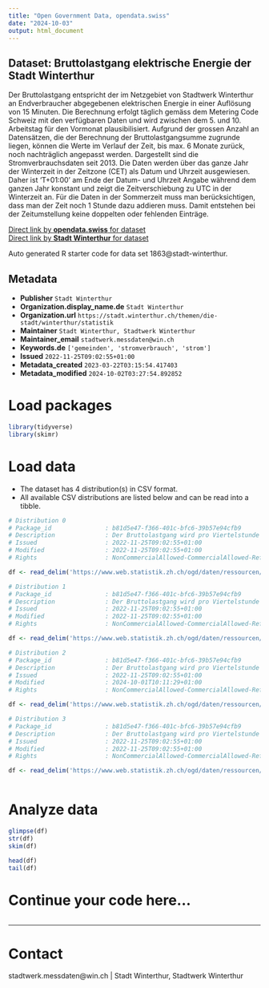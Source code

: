 ```yaml
---
title: "Open Government Data, opendata.swiss"
date: "2024-10-03"
output: html_document
---
```


## Dataset: Bruttolastgang elektrische Energie der Stadt Winterthur

Der Bruttolastgang entspricht der im Netzgebiet von Stadtwerk Winterthur an Endverbraucher abgegebenen elektrischen Energie in einer Auflösung von 15 Minuten. Die Berechnung erfolgt täglich gemäss dem Metering Code Schweiz mit den verfügbaren Daten und wird zwischen dem 5. und 10. Arbeitstag für den Vormonat plausibilisiert. Aufgrund der grossen Anzahl an Datensätzen, die der Berechnung der Bruttolastgangsumme zugrunde liegen, können die Werte im Verlauf der Zeit, bis max. 6 Monate zurück, noch nachträglich angepasst werden. Dargestellt sind die Stromverbrauchsdaten seit 2013. 
Die Daten werden über das ganze Jahr der Winterzeit in der Zeitzone (CET) als Datum und Uhrzeit ausgewiesen. Daher ist 'T+01:00' am Ende der Datum- und Uhrzeit Angabe während dem ganzen Jahr konstant und zeigt die Zeitverschiebung zu UTC in der Winterzeit an. Für die Daten in der Sommerzeit muss man berücksichtigen, dass man der Zeit noch 1 Stunde dazu addieren muss. Damit entstehen bei der Zeitumstellung keine doppelten oder fehlenden Einträge.

[Direct link by **opendata.swiss** for dataset](https://opendata.swiss/de/dataset/bruttolastgang-elektrische-energie-der-stadt-winterthur)<br>
[Direct link by **Stadt Winterthur** for dataset]()

Auto generated R starter code for data set 1863@stadt-winterthur.

## Metadata

- **Publisher** `Stadt Winterthur`
- **Organization.display_name.de** `Stadt Winterthur`
- **Organization.url** `https://stadt.winterthur.ch/themen/die-stadt/winterthur/statistik`
- **Maintainer** `Stadt Winterthur, Stadtwerk Winterthur`
- **Maintainer_email** `stadtwerk.messdaten@win.ch`
- **Keywords.de** `['gemeinden', 'stromverbrauch', 'strom']`
- **Issued** `2022-11-25T09:02:55+01:00`
- **Metadata_created** `2023-03-22T03:15:54.417403`
- **Metadata_modified** `2024-10-02T03:27:54.892852`


# Load packages

```r

library(tidyverse)
library(skimr)

```

# Load data

-   The dataset has 4 distribution(s) in CSV format.
-   All available CSV distributions are listed below and can be read into a tibble.

```r

# Distribution 0
# Package_id               : b81d5e47-f366-401c-bfc6-39b57e94cfb9
# Description              : Der Bruttolastgang wird pro Viertelstunde in Kilowattstunden zusammengefasst.
# Issued                   : 2022-11-25T09:02:55+01:00
# Modified                 : 2022-11-25T09:02:55+01:00
# Rights                   : NonCommercialAllowed-CommercialAllowed-ReferenceNotRequired

df <- read_delim('https://www.web.statistik.zh.ch/ogd/daten/ressourcen/KTZH_00001863_00003564.csv')

# Distribution 1
# Package_id               : b81d5e47-f366-401c-bfc6-39b57e94cfb9
# Description              : Der Bruttolastgang wird pro Viertelstunde in Kilowattstunden zusammengefasst.
# Issued                   : 2022-11-25T09:02:55+01:00
# Modified                 : 2022-11-25T09:02:55+01:00
# Rights                   : NonCommercialAllowed-CommercialAllowed-ReferenceNotRequired

df <- read_delim('https://www.web.statistik.zh.ch/ogd/daten/ressourcen/KTZH_00001863_00003561.csv')

# Distribution 2
# Package_id               : b81d5e47-f366-401c-bfc6-39b57e94cfb9
# Description              : Der Bruttolastgang wird pro Viertelstunde in Kilowattstunden zusammengefasst.
# Issued                   : 2022-11-25T09:02:55+01:00
# Modified                 : 2024-10-01T10:11:29+01:00
# Rights                   : NonCommercialAllowed-CommercialAllowed-ReferenceNotRequired

df <- read_delim('https://www.web.statistik.zh.ch/ogd/daten/ressourcen/KTZH_00001863_00003562.csv')

# Distribution 3
# Package_id               : b81d5e47-f366-401c-bfc6-39b57e94cfb9
# Description              : Der Bruttolastgang wird pro Viertelstunde in Kilowattstunden zusammengefasst.
# Issued                   : 2022-11-25T09:02:55+01:00
# Modified                 : 2022-11-25T09:02:55+01:00
# Rights                   : NonCommercialAllowed-CommercialAllowed-ReferenceNotRequired

df <- read_delim('https://www.web.statistik.zh.ch/ogd/daten/ressourcen/KTZH_00001863_00003563.csv')



```

# Analyze data

```r

glimpse(df)
str(df)
skim(df)

head(df)
tail(df)

```

# Continue your code here...

```r

```

------------------------------------------------------------------------

# Contact

stadtwerk.messdaten@win.ch | Stadt Winterthur, Stadtwerk Winterthur
